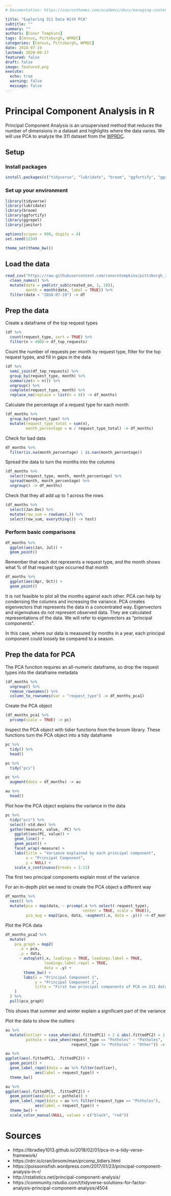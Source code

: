 ```yaml
---
# Documentation: https://sourcethemes.com/academic/docs/managing-content/

title: "Exploring 311 Data With PCA"
subtitle: ""
summary: ""
authors: [Conor Tompkins]
tags: [Census, Pittsburgh, WPRDC]
categories: [Census, Pittsburgh, WPRDC]
date: 2018-07-19
lastmod: 2020-09-27
featured: false
draft: false
image: featured.png
execute: 
  echo: true
  warning: false
  message: false
---
```


# Principal Component Analysis in R

Principal Component Analysis is an unsupervised method that reduces the number of dimensions in a dataset and highlights where the data varies. We will use PCA to analyze the 311 dataset from the [WPRDC](https://data.wprdc.org/dataset/311-data).

## Setup

### Install packages

```r
install.packages(c("tidyverse", "lubridate", "broom", "ggfortify", "ggrepel", "janitor"))
```

### Set up your environment

```r
library(tidyverse)
library(lubridate)
library(broom)
library(ggfortify)
library(ggrepel)
library(janitor)

options(scipen = 999, digits = 4)
set.seed(1234)

theme_set(theme_bw())
```

## Load the data

```r
read_csv("https://raw.githubusercontent.com/conorotompkins/pittsburgh_311/master/data/pittsburgh_311.csv", progress = FALSE) %>% 
  clean_names() %>% 
  mutate(date = ymd(str_sub(created_on, 1, 10)),
         month = month(date, label = TRUE)) %>% 
  filter(date < "2018-07-19") -> df
```

## Prep the data

Create a dataframe of the top request types

```r
(df %>% 
  count(request_type, sort = TRUE) %>% 
  filter(n > 400)-> df_top_requests)
```

Count the number of requests per month by request type, filter for the top request types, and fill in gaps in the data

```r
(df %>%
  semi_join(df_top_requests) %>% 
  group_by(request_type, month) %>% 
  summarize(n = n()) %>% 
  ungroup() %>%
  complete(request_type, month) %>% 
  replace_na(replace = list(n = 0)) -> df_months)
```

Calculate the percentage of a request type for each month

```r
(df_months %>% 
  group_by(request_type) %>% 
  mutate(request_type_total = sum(n),
         month_percentage = n / request_type_total) -> df_months)
```

Check for bad data

```r
df_months %>% 
  filter(is.na(month_percentage) | is.nan(month_percentage))
```

Spread the data to turn the months into the columns

```r
(df_months %>% 
  select(request_type, month, month_percentage) %>% 
  spread(month, month_percentage) %>% 
  ungroup() -> df_months)
```

Check that they all add up to 1 across the rows

```r
(df_months %>% 
  select(Jan:Dec) %>% 
  mutate(row_sum = rowSums(.)) %>% 
  select(row_sum, everything()) -> test)
```

### Perform basic comparisons

```r
df_months %>% 
  ggplot(aes(Jan, Jul)) +
  geom_point()
```

Remember that each dot represents a request type, and the month shows what % of that request type occurred that month

```r
df_months %>% 
  ggplot(aes(Apr, Oct)) +
  geom_point()
```

It is not feasible to plot all the months against each other. PCA can help by condensing the columns and increasing the variance. PCA creates eigenvectors that represents the data in a concentrated way. Eigenvectors and eigenvalues do not represent observed data. They are calculated representations of the data. We will refer to eigenvectors as "principal components".

In this case, where our data is measured by months in a year, each principal component could loosely be compared to a season.

## Prep the data for PCA

The PCA function requires an all-numeric dataframe, so drop the request types into the dataframe metadata

```r
(df_months %>% 
  ungroup() %>% 
  remove_rownames() %>% 
  column_to_rownames(var = "request_type") -> df_months_pca1)
```

Create the PCA object

```r
(df_months_pca1 %>% 
  prcomp(scale = TRUE) -> pc)
```

Inspect the PCA object with tidier functions from the broom library. These functions turn the PCA object into a tidy dataframe

```r
pc %>% 
  tidy() %>% 
  head()
```

```r
pc %>% 
  tidy("pcs")
```

```r
pc %>% 
  augment(data = df_months) -> au

au %>% 
  head()
```

Plot how the PCA object explains the variance in the data

```r
pc %>% 
  tidy("pcs") %>%
  select(-std.dev) %>% 
  gather(measure, value, -PC) %>% 
    ggplot(aes(PC, value)) +
    geom_line() +
    geom_point() +
    facet_wrap(~measure) +
    labs(title = "Variance explained by each principal component",
         x = "Principal Component",
         y = NULL) +
    scale_x_continuous(breaks = 1:12)
```

The first two principal components explain most of the variance

For an in-depth plot we need to create the PCA object a different way

```r
df_months %>% 
  nest() %>% 
  mutate(pca = map(data, ~ prcomp(.x %>% select(-request_type), 
                                  center = TRUE, scale = TRUE)),
         pca_aug = map2(pca, data, ~augment(.x, data = .y))) -> df_months_pca2
```

Plot the PCA data

```r
df_months_pca2 %>%
  mutate(
    pca_graph = map2(
      .x = pca,
      .y = data,
      ~ autoplot(.x, loadings = TRUE, loadings.label = TRUE,
                 loadings.label.repel = TRUE,
                 data = .y) +
        theme_bw() +
        labs(x = "Principal Component 1",
             y = "Principal Component 2",
             title = "First two principal components of PCA on 311 dataset")
    )
  ) %>%
  pull(pca_graph)
```

This shows that summer and winter explain a significant part of the variance

Plot the data to show the outliers

```r
au %>% 
  mutate(outlier = case_when(abs(.fittedPC1) > 2 & abs(.fittedPC2) > 1.5 ~ TRUE),
         pothole = case_when(request_type == "Potholes" ~ "Potholes",
                             request_type != "Potholes" ~ "Other")) -> au

au %>% 
ggplot(aes(.fittedPC1, .fittedPC2)) +
  geom_point() +
  geom_label_repel(data = au %>% filter(outlier),
             aes(label = request_type)) +
  theme_bw()
```

```r
au %>% 
ggplot(aes(.fittedPC1, .fittedPC2)) +
  geom_point(aes(color = pothole)) +
  geom_label_repel(data = au %>% filter(request_type == "Potholes"),
             aes(label = request_type)) +
  theme_bw() +
  scale_color_manual(NULL, values = c("black", "red"))
```

# Sources

-   https://tbradley1013.github.io/2018/02/01/pca-in-a-tidy-verse-framework/
-   https://rdrr.io/cran/broom/man/prcomp_tidiers.html
-   https://poissonisfish.wordpress.com/2017/01/23/principal-component-analysis-in-r/
-   http://rstatistics.net/principal-component-analysis/
-   https://community.rstudio.com/t/tidyverse-solutions-for-factor-analysis-principal-component-analysis/4504
